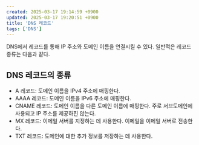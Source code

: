 ```yaml
---
created: 2025-03-17 19:14:59 +0900
updated: 2025-03-17 19:20:51 +0900
title: 'DNS 레코드'
tags: ['DNS']
---
```


DNS에서 레코드를 통해 IP 주소와 도메인 이름을 연결시킬 수 있다. 일반적은 레코드 종류는 다음과 같다.

## DNS 레코드의 종류

- A 레코드: 도메인 이름을 IPv4 주소에 매핑한다.
- AAAA 레코드: 도메인 이름을 IPv6 주소에 매핑한다.
- CNAME 레코드: 도메인 이름을 다른 도메인 이름에 매핑한다. 주로 서브도메인에 사용되고 IP 주소를 제공하진 않는다.
- MX 레코드: 이메일 서버를 지정하는 데 사용한다. 이메일을 이메일 서버로 전송한다.
- TXT 레코드: 도메인에 대한 추가 정보를 저장하는 데 사용한다.
